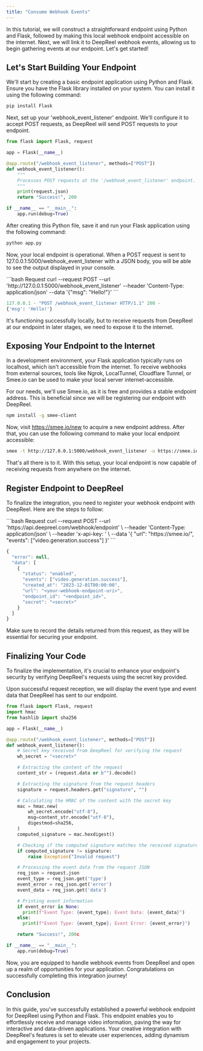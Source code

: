 ```yaml
---
title: "Consume Webhook Events"
---
```


In this tutorial, we will construct a straightforward endpoint using Python and Flask, followed by making this local webhook endpoint
accessible on the internet. Next, we will link it to DeepReel webhook events, allowing us to begin gathering events at our endpoint.
Let's get started!

## Let's Start Building Your Endpoint

We'll start by creating a basic endpoint application using Python and Flask. Ensure you have the Flask library installed on your system.
You can install it using the following command:

```bash Bash
pip install Flask
```

Next, set up your 'webhook_event_listener' endpoint. We'll configure it to accept POST requests, as DeepReel will send POST requests to your endpoint.

```python
from flask import Flask, request

app = Flask(__name__)

@app.route("/webhook_event_listener", methods=["POST"])
def webhook_event_listener():
    """
    Processes POST requests at the '/webhook_event_listener' endpoint.
    """
    print(request.json)
    return "Success!", 200

if __name__ == "__main__":
    app.run(debug=True)
```

After creating this Python file, save it and run your Flask application using the following command:

```bash Bash
python app.py
```

Now, your local endpoint is operational. When a POST request is sent to 127.0.0.1:5000/webhook_event_listener with a JSON body,
you will be able to see the output displayed in your console.

<CodeGroup>
```bash Request
curl --request POST
--url 'http://127.0.0.1:5000/webhook_event_listener'
--header 'Content-Type: application/json'
--data '{"msg": "Hello!"}'
```

```python Output (Python)
127.0.0.1 - "POST /webhook_event_listener HTTP/1.1" 200 -
{'msg': 'Hello!'}
```

</CodeGroup>

It's functioning successfully locally, but to receive requests from DeepReel at our endpoint in later stages, we need to expose it to the internet.

## Exposing Your Endpoint to the Internet

In a development environment, your Flask application typically runs on localhost, which isn't accessible from the internet. To receive webhooks from external sources, tools like Ngrok, LocalTunnel, Cloudflare Tunnel, or Smee.io can be used to make your local server internet-accessible.

For our needs, we'll use Smee.io, as it is free and provides a stable endpoint address. This is beneficial since we will be registering our endpoint with DeepReel.

```bash Bash
npm install -g smee-client
```

Now, visit https://smee.io/new to acquire a new endpoint address. After that, you can use the following command to make your local endpoint accessible:

```bash Bash
smee -t http://127.0.0.1:5000/webhook_event_listener -u https://smee.io/<id>
```

That's all there is to it. With this setup, your local endpoint is now capable of receiving requests from anywhere on the internet.

## Register Endpoint to DeepReel

To finalize the integration, you need to register your webhook endpoint with DeepReel. Here are the steps to follow:

<CodeGroup>
```bash Request
curl --request POST
--url 'https://api.deepreel.com/webhook/endpoint' \
--header 'Content-Type: application/json' \
--header 'x-api-key: <your-api-key>' \
--data '{
  "url": "https://smee.io/<id>",
  "events": ["video.generation.success"]
}'
```

```javascript Response (Success)
{
  "error": null,
  "data": [
    {
      "status": "enabled",
      "events": ["video.generation.success"],
      "created_at": "2023-12-01T00:00:00",
      "url": "<your-webhook-endpoint-uri>",
      "endpoint_id": "<endpoint_id>",
      "secret": "<secret>"
    }
  ]
}
```

</CodeGroup>

Make sure to record the details returned from this request, as they will be essential for securing your endpoint.

## Finalizing Your Code

To finalize the implementation, it's crucial to enhance your endpoint's security by verifying DeepReel's requests using the secret key provided.

Upon successful request reception, we will display the event type and event data that DeepReel has sent to our endpoint.

<CodeGroup>

```python Python
from flask import Flask, request
import hmac
from hashlib import sha256

app = Flask(__name__)

@app.route("/webhook_event_listener", methods=["POST"])
def webhook_event_listener():
    # Secret key received from DeepReel for verifying the request
    wh_secret = "<secret>"

    # Extracting the content of the request
    content_str = (request.data or b"").decode()

    # Extracting the signature from the request headers
    signature = request.headers.get("signature", "")

    # Calculating the HMAC of the content with the secret key
    mac = hmac.new(
        wh_secret.encode("utf-8"),
        msg=content_str.encode("utf-8"),
        digestmod=sha256,
    )
    computed_signature = mac.hexdigest()

    # Checking if the computed signature matches the received signature
    if computed_signature != signature:
        raise Exception("Invalid request")

    # Processing the event data from the request JSON
    req_json = request.json
    event_type = req_json.get('type')
    event_error = req_json.get('error')
    event_data = req_json.get('data')

    # Printing event information
    if event_error is None:
      print(f"Event Type: {event_type}; Event Data: {event_data}")
    else:
      print(f"Event Type: {event_type}; Event Error: {event_error}")

    return "Success!", 200c

if __name__ == "__main__":
    app.run(debug=True)
```

</CodeGroup>

Now, you are equipped to handle webhook events from DeepReel and open up a realm of opportunities for your application. Congratulations on successfully completing this integration journey!

## Conclusion

In this guide, you've successfully established a powerful webhook endpoint for DeepReel using Python and Flask. This endpoint enables you to effortlessly receive and manage video information, paving the way for interactive and data-driven applications. Your creative integration with DeepReel's features is set to elevate user experiences, adding dynamism and engagement to your projects.
